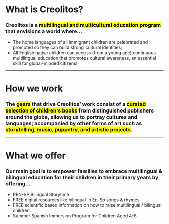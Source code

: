 # What is Creolitos?

### Creolitos is a <mark>multilingual and multicultural education program</mark> that envisions a world where...

- The home languages of all immigrant children are celebrated and promoted so they can build strong cultural identities;
- All English native children can access (from a young age) continuous multilingual education that promotes cultural awareness, an essential skill for global-minded citizens!

---

# How we work

### The <mark>gears</mark> that drive Creolitos’ work consist of a <mark>curated selection of children's books</mark> from distinguished publishers around the globe, allowing us to portray cultures and languages; accompanied by other forms of art such as <mark>storytelling, music, puppetry, and artistic projects</mark>.

---

# What we offer


### Our main goal is to empower families to embrace multilingual & bilingual education for their children in their primary years by offering...

- REN-SP Bilingual Storytime
- FREE digital resources like bilingual in En-Sp songs & rhymes
- FREE scientific based information on how to raise multilingual / bilingual children. 
- Summer Spanish Immersion Program for Children Aged 4-8